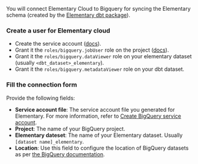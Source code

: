 You will connect Elementary Cloud to Bigquery for syncing the Elementary schema (created by the [Elementary dbt package](/cloud/onboarding/quickstart-dbt-package)).

### Create a user for Elementary cloud

- Create the service account ([docs](https://cloud.google.com/iam/docs/service-account-overview)).
- Grant it the `roles/bigquery.jobUser` role on the project ([docs](https://cloud.google.com/bigquery/docs/access-control#bigquery_iam_roles)).
- Grant it the `roles/bigquery.dataViewer` role on your elementary dataset (usually `<dbt_dataset>_elementary`).
- Grant it the `roles/bigquery.metadataViewer` role on your dbt dataset.


<Snippet file="cloud/integrations/permissions-and-security.mdx" />

### Fill the connection form

Provide the following fields:

- **Service account file**: The service account file you generated for Elementary. For more information, refer to [Create BigQuery service account](/integrations/bigquery#create-bigquery-service-account).
- **Project**: The name of your BigQuery project.
- **Elementary dateset**: The name of your Elementary dataset. Usually `[dataset name]_elementary`.
- **Location**: Use this field to configure the location of BigQuery datasets as per [the BigQuery documentation](https://cloud.google.com/bigquery/docs/locations).


<Snippet file="cloud/integrations/ip-allowlist.mdx" />